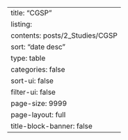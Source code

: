 ---
title: "CGSP"
listing:
  contents: posts/2_Studies/CGSP
  sort: "date desc"
  type: table
  categories: false
  sort-ui: false
  filter-ui: false
  page-size: 9999
page-layout: full
title-block-banner: false
---